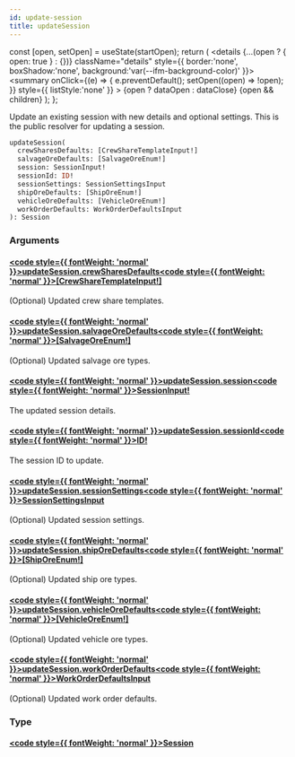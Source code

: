```yaml
---
id: update-session
title: updateSession
---
```









  const [open, setOpen] = useState(startOpen);
  return (
    <details {...(open ? { open: true } : {})} className="details" style={{ border:'none', boxShadow:'none', background:'var(--ifm-background-color)' }}>
      <summary
        onClick={(e) => {
          e.preventDefault();
          setOpen((open) => !open);
        }}
        style={{ listStyle:'none' }}
      >
      {open ? dataOpen : dataClose}
      </summary>
      {open && children}
    </details>
  );
};








  Update an existing session with new details and optional settings.
This is the public resolver for updating a session.


```graphql
updateSession(
  crewSharesDefaults: [CrewShareTemplateInput!]
  salvageOreDefaults: [SalvageOreEnum!]
  session: SessionInput!
  sessionId: ID!
  sessionSettings: SessionSettingsInput
  shipOreDefaults: [ShipOreEnum!]
  vehicleOreDefaults: [VehicleOreEnum!]
  workOrderDefaults: WorkOrderDefaultsInput
): Session
```




### Arguments

#### [<code style={{ fontWeight: 'normal' }}>updateSession.<b>crewSharesDefaults</b></code>](#)<Bullet />[<code style={{ fontWeight: 'normal' }}><b>[CrewShareTemplateInput!]</b></code>](/api/types/inputs/crew-share-template-input.mdx) <Badge class="badge badge--secondary " text="list"/> <Badge class="badge badge--secondary " text="input"/> 
(Optional) Updated crew share templates.


#### [<code style={{ fontWeight: 'normal' }}>updateSession.<b>salvageOreDefaults</b></code>](#)<Bullet />[<code style={{ fontWeight: 'normal' }}><b>[SalvageOreEnum!]</b></code>](/api/types/enums/salvage-ore-enum.mdx) <Badge class="badge badge--secondary " text="list"/> <Badge class="badge badge--secondary " text="enum"/> 
(Optional) Updated salvage ore types.


#### [<code style={{ fontWeight: 'normal' }}>updateSession.<b>session</b></code>](#)<Bullet />[<code style={{ fontWeight: 'normal' }}><b>SessionInput!</b></code>](/api/types/inputs/session-input.mdx) <Badge class="badge badge--secondary badge--non_null" text="non-null"/> <Badge class="badge badge--secondary " text="input"/> 
The updated session details.


#### [<code style={{ fontWeight: 'normal' }}>updateSession.<b>sessionId</b></code>](#)<Bullet />[<code style={{ fontWeight: 'normal' }}><b>ID!</b></code>](/api/types/scalars/id.mdx) <Badge class="badge badge--secondary badge--non_null" text="non-null"/> <Badge class="badge badge--secondary " text="scalar"/> 
The session ID to update.


#### [<code style={{ fontWeight: 'normal' }}>updateSession.<b>sessionSettings</b></code>](#)<Bullet />[<code style={{ fontWeight: 'normal' }}><b>SessionSettingsInput</b></code>](/api/types/inputs/session-settings-input.mdx) <Badge class="badge badge--secondary " text="input"/> 
(Optional) Updated session settings.


#### [<code style={{ fontWeight: 'normal' }}>updateSession.<b>shipOreDefaults</b></code>](#)<Bullet />[<code style={{ fontWeight: 'normal' }}><b>[ShipOreEnum!]</b></code>](/api/types/enums/ship-ore-enum.mdx) <Badge class="badge badge--secondary " text="list"/> <Badge class="badge badge--secondary " text="enum"/> 
(Optional) Updated ship ore types.


#### [<code style={{ fontWeight: 'normal' }}>updateSession.<b>vehicleOreDefaults</b></code>](#)<Bullet />[<code style={{ fontWeight: 'normal' }}><b>[VehicleOreEnum!]</b></code>](/api/types/enums/vehicle-ore-enum.mdx) <Badge class="badge badge--secondary " text="list"/> <Badge class="badge badge--secondary " text="enum"/> 
(Optional) Updated vehicle ore types.


#### [<code style={{ fontWeight: 'normal' }}>updateSession.<b>workOrderDefaults</b></code>](#)<Bullet />[<code style={{ fontWeight: 'normal' }}><b>WorkOrderDefaultsInput</b></code>](/api/types/inputs/work-order-defaults-input.mdx) <Badge class="badge badge--secondary " text="input"/> 
(Optional) Updated work order defaults.


### Type

#### [<code style={{ fontWeight: 'normal' }}><b>Session</b></code>](/api/types/objects/session.mdx) <Badge class="badge badge--secondary " text="object"/>